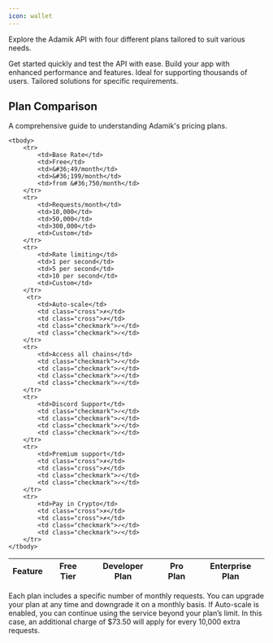 ```yaml
---
icon: wallet
---
```


Explore the Adamik API with four different plans tailored to suit various needs.

<CardGroup cols={4}>
  <Card
    title="Free"
    icon="bolt"
  >
  Get started quickly and test the API with ease.
  </Card>
  <Card
    title="Developer"
    icon="code"
  >
  Build your app with enhanced performance and features.
  </Card>
  <Card
    title="Pro"
    icon="users"
  >
  Ideal for supporting thousands of users.
  </Card>
  <Card
    title="Custom"
    icon="user-tie"
  >
  Tailored solutions for specific requirements.
  </Card>
</CardGroup>

## Plan Comparison
A comprehensive guide to understanding Adamik's pricing plans.

<table>
    <thead>
        <tr>
            <th>Feature</th>
            <th>Free Tier</th>
            <th>Developer Plan</th>
            <th>Pro Plan</th>
            <th>Enterprise Plan</th>
        </tr>
    </thead>
    
    <tbody>
        <tr>
            <td>Base Rate</td>
            <td>Free</td>
            <td>&#36;49/month</td>
            <td>&#36;199/month</td>
            <td>from &#36;750/month</td>
        </tr>
        <tr>
            <td>Requests/month</td>
            <td>10,000</td>
            <td>50,000</td>
            <td>300,000</td>
            <td>Custom</td>
        </tr>
        <tr>
            <td>Rate limiting</td>
            <td>1 per second</td>
            <td>5 per second</td>
            <td>10 per second</td>
            <td>Custom</td>
        </tr>
         <tr>
            <td>Auto-scale</td>
            <td class="cross">✗</td>
            <td class="cross">✗</td>
            <td class="checkmark">✓</td>
            <td class="checkmark">✓</td>
        </tr>
        <tr>
            <td>Access all chains</td>
            <td class="checkmark">✓</td>
            <td class="checkmark">✓</td>
            <td class="checkmark">✓</td>
            <td class="checkmark">✓</td>
        </tr>
        <tr>
            <td>Discord Support</td>
            <td class="checkmark">✓</td>
            <td class="checkmark">✓</td>
            <td class="checkmark">✓</td>
            <td class="checkmark">✓</td>
        </tr>
        <tr>
            <td>Premium support</td>
            <td class="cross">✗</td>
            <td class="cross">✗</td>
            <td class="checkmark">✓</td>
            <td class="checkmark">✓</td>
        </tr>
        <tr>
            <td>Pay in Crypto</td>
            <td class="cross">✗</td>
            <td class="cross">✗</td>
            <td class="checkmark">✓</td>
            <td class="checkmark">✓</td>
        </tr>
    </tbody>
</table>


<Info>
Each plan includes a specific number of monthly requests. You can upgrade your plan at any time and downgrade it on a monthly basis. If Auto-scale is enabled, you can continue using the service beyond your plan’s limit. In this case, an additional charge of $73.50 will apply for every 10,000 extra requests.
</Info>